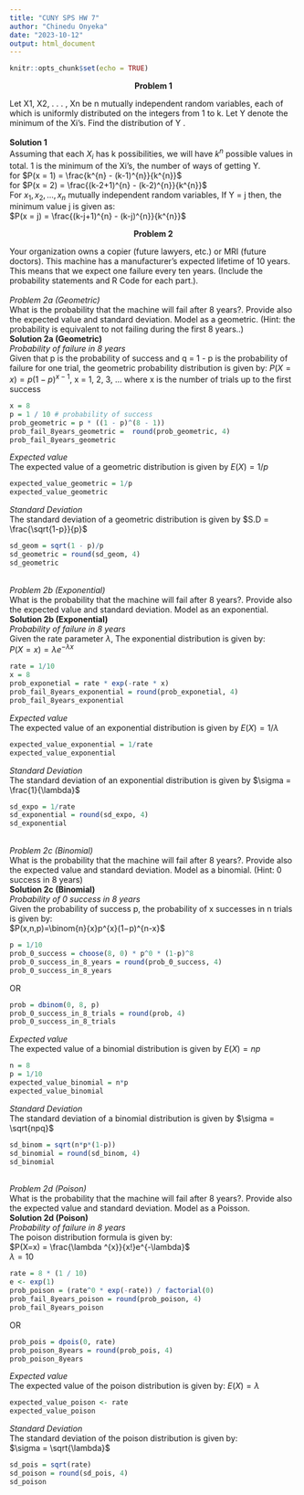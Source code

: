 ```yaml
---
title: "CUNY SPS HW 7"
author: "Chinedu Onyeka"
date: "2023-10-12"
output: html_document
---
```


```r
knitr::opts_chunk$set(echo = TRUE)
```

<center> **Problem 1**</center> 
Let X1, X2, . . . , Xn be n mutually independent random variables, each of
which is uniformly distributed on the integers from 1 to k. Let Y denote the
minimum of the Xi’s. Find the distribution of Y .  
</br>
**Solution 1**  
Assuming that each $X_{i}$ has k possibilities, we will have $k^{n}$ possible values in total. 
1 is the minimum of the Xi’s, the number of ways of getting Y.  
for $P(x = 1) = \frac{k^{n} - (k-1)^{n}}{k^{n}}$  
for $P(x = 2) = \frac{(k-2+1)^{n} - (k-2)^{n}}{k^{n}}$  
For $x_{1}, x_{2}, . . . , x_{n}$ mutually independent random variables, If Y = j  then, the minimum value j is given as:  
$P(x = j) = \frac{(k-j+1)^{n} - (k-j)^{n}}{k^{n}}$  


<center> **Problem 2**</center>   
Your organization owns a copier (future lawyers, etc.) or MRI (future doctors).
This machine has a manufacturer’s expected lifetime of 10 years. This means
that we expect one failure every ten years. (Include the probability statements
and R Code for each part.).  
</br>
*Problem 2a (Geometric)*  
What is the probability that the machine will fail after 8 years?. Provide also the
expected value and standard deviation. Model as a geometric. (Hint: the probability is
equivalent to not failing during the first 8 years..)  
**Solution 2a (Geometric)**  
*Probability of failure in 8 years*  
Given that p is the probability of success and q = 1 - p is the probability of failure for one trial, the geometric probability distribution is given by: 
$P(X=x) = p(1−p)^{x-1}$, x = 1, 2, 3, ... where x is the number of trials up to the first success

```r
x = 8
p = 1 / 10 # probability of success
prob_geometric = p * ((1 - p)^(8 - 1))
prob_fail_8years_geometric =  round(prob_geometric, 4)
prob_fail_8years_geometric
```
*Expected value*  
The expected value of a geometric distribution is given by $E(X) = 1/p$
```r
expected_value_geometric = 1/p
expected_value_geometric
```
*Standard Deviation*  
The standard deviation of a geometric distribution is given by $S.D = \frac{\sqrt{1-p}}{p}$
```r
sd_geom = sqrt(1 - p)/p 
sd_geometric = round(sd_geom, 4)
sd_geometric
```
</br>
*Problem 2b (Exponential)*  
What is the probability that the machine will fail after 8 years?. Provide also the
expected value and standard deviation. Model as an exponential.  
**Solution 2b (Exponential)**  
*Probability of failure in 8 years*  
Given the rate parameter $\lambda$, The exponential distribution is given by:  
$P(X=x) = \lambda e^{-\lambda x}$  
```r
rate = 1/10
x = 8
prob_exponetial = rate * exp(-rate * x)
prob_fail_8years_exponential = round(prob_exponetial, 4)
prob_fail_8years_exponential
```
*Expected value*  
The expected value of an exponential distribution is given by $E(X) = 1/\lambda$  
```r
expected_value_exponential = 1/rate
expected_value_exponential
```
*Standard Deviation*  
The standard deviation of an exponential distribution is given by $\sigma = \frac{1}{\lambda}$  
```r
sd_expo = 1/rate
sd_exponential = round(sd_expo, 4)
sd_exponential
```
</br>
*Problem 2c (Binomial)*  
What is the probability that the machine will fail after 8 years?. Provide also the
expected value and standard deviation. Model as a binomial. (Hint: 0 success in 8
years)  
**Solution 2c (Binomial)**  
*Probability of 0 success in 8 years*  
Given the probability of success p, the probability of x successes in n trials is given by:  
$P(x,n,p)=\binom{n}{x}p^{x}(1−p)^{n-x}$  
```r
p = 1/10
prob_0_success = choose(8, 0) * p^0 * (1-p)^8
prob_0_success_in_8_years = round(prob_0_success, 4)
prob_0_success_in_8_years
```
OR
```r
prob = dbinom(0, 8, p)
prob_0_success_in_8_trials = round(prob, 4)
prob_0_success_in_8_trials
```
*Expected value*  
The expected value of a binomial distribution is given by $E(X) = np$  
```r
n = 8
p = 1/10
expected_value_binomial = n*p
expected_value_binomial
```
*Standard Deviation*  
The standard deviation of a binomial distribution is given by $\sigma = \sqrt{npq}$  
```r
sd_binom = sqrt(n*p*(1-p))
sd_binomial = round(sd_binom, 4)
sd_binomial
```
</br>
*Problem 2d (Poison)*  
What is the probability that the machine will fail after 8 years?. Provide also the
expected value and standard deviation. Model as a Poisson.  
**Solution 2d (Poison)**  
*Probability of failure in 8 years*  
The poison distribution formula is given by:  
$P(X=x) = \frac{\lambda ^{x}}{x!}e^{-\lambda}$  
$\lambda = 10$  

```r
rate = 8 * (1 / 10)
e <- exp(1)
prob_poison = (rate^0 * exp(-rate)) / factorial(0)
prob_fail_8years_poison = round(prob_poison, 4)
prob_fail_8years_poison
```
OR
```r
prob_pois = dpois(0, rate)
prob_poison_8years = round(prob_pois, 4)
prob_poison_8years
```
*Expected value*  
The expected value of the poison distribution is given by: $E(X) = \lambda$
```r
expected_value_poison <- rate
expected_value_poison
```
*Standard Deviation*  
The standard deviation of the poison distribution is given by:  
$\sigma = \sqrt{\lambda}$
```r
sd_pois = sqrt(rate)
sd_poison = round(sd_pois, 4)
sd_poison
```
















